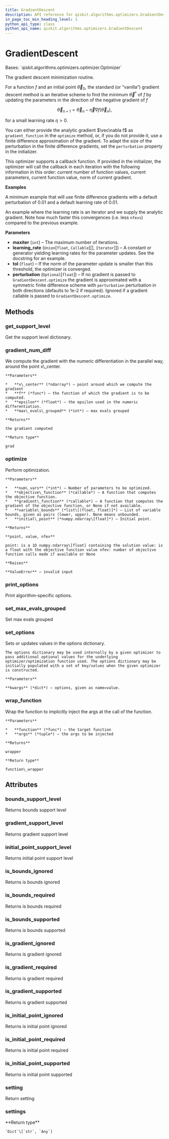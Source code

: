 ```yaml
---
title: GradientDescent
description: API reference for qiskit.algorithms.optimizers.GradientDescent
in_page_toc_min_heading_level: 1
python_api_type: class
python_api_name: qiskit.algorithms.optimizers.GradientDescent
---
```


# GradientDescent

<Class id="qiskit.algorithms.optimizers.GradientDescent" isDedicatedPage={true} github="https://github.com/qiskit/qiskit/tree/stable/0.18/qiskit/algorithms/optimizers/gradient_descent.py" signature="GradientDescent(maxiter=100, learning_rate=0.01, tol=1e-07, callback=None, perturbation=None)">
  Bases: `qiskit.algorithms.optimizers.optimizer.Optimizer`

  The gradient descent minimization routine.

  For a function $f$ and an initial point $\vec\theta_0$, the standard (or “vanilla”) gradient descent method is an iterative scheme to find the minimum $\vec\theta^*$ of $f$ by updating the parameters in the direction of the negative gradient of $f$

$$
\vec\theta_{n+1} = \vec\theta_{n} - \vec\eta\nabla f(\vec\theta_{n}),
$$

  for a small learning rate $\eta > 0$.

  You can either provide the analytic gradient $\vec\nabla f$ as `gradient_function` in the `optimize` method, or, if you do not provide it, use a finite difference approximation of the gradient. To adapt the size of the perturbation in the finite difference gradients, set the `perturbation` property in the initializer.

  This optimizer supports a callback function. If provided in the initializer, the optimizer will call the callback in each iteration with the following information in this order: current number of function values, current parameters, current function value, norm of current gradient.

  **Examples**

  A minimum example that will use finite difference gradients with a default perturbation of 0.01 and a default learning rate of 0.01.

  An example where the learning rate is an iterator and we supply the analytic gradient. Note how much faster this convergences (i.e. less `nfevs`) compared to the previous example.

  **Parameters**

  *   **maxiter** (`int`) – The maximum number of iterations.
  *   **learning\_rate** (`Union`\[`float`, `Callable`\[\[], `Iterator`]]) – A constant or generator yielding learning rates for the parameter updates. See the docstring for an example.
  *   **tol** (`float`) – If the norm of the parameter update is smaller than this threshold, the optimizer is converged.
  *   **perturbation** (`Optional`\[`float`]) – If no gradient is passed to `GradientDescent.optimize` the gradient is approximated with a symmetric finite difference scheme with `perturbation` perturbation in both directions (defaults to 1e-2 if required). Ignored if a gradient callable is passed to `GradientDescent.optimize`.

  ## Methods

  ### get\_support\_level

  <Function id="qiskit.algorithms.optimizers.GradientDescent.get_support_level" name="get_support_level" signature="GradientDescent.get_support_level()">
    Get the support level dictionary.
  </Function>

  ### gradient\_num\_diff

  <Function id="qiskit.algorithms.optimizers.GradientDescent.gradient_num_diff" name="gradient_num_diff" signature="static GradientDescent.gradient_num_diff(x_center, f, epsilon, max_evals_grouped=1)">
    We compute the gradient with the numeric differentiation in the parallel way, around the point x\_center.

    **Parameters**

    *   **x\_center** (*ndarray*) – point around which we compute the gradient
    *   **f** (*func*) – the function of which the gradient is to be computed.
    *   **epsilon** (*float*) – the epsilon used in the numeric differentiation.
    *   **max\_evals\_grouped** (*int*) – max evals grouped

    **Returns**

    the gradient computed

    **Return type**

    grad
  </Function>

  ### optimize

  <Function id="qiskit.algorithms.optimizers.GradientDescent.optimize" name="optimize" signature="GradientDescent.optimize(num_vars, objective_function, gradient_function=None, variable_bounds=None, initial_point=None)">
    Perform optimization.

    **Parameters**

    *   **num\_vars** (*int*) – Number of parameters to be optimized.
    *   **objective\_function** (*callable*) – A function that computes the objective function.
    *   **gradient\_function** (*callable*) – A function that computes the gradient of the objective function, or None if not available.
    *   **variable\_bounds** (*list\[(float, float)]*) – List of variable bounds, given as pairs (lower, upper). None means unbounded.
    *   **initial\_point** (*numpy.ndarray\[float]*) – Initial point.

    **Returns**

    **point, value, nfev**

    point: is a 1D numpy.ndarray\[float] containing the solution value: is a float with the objective function value nfev: number of objective function calls made if available or None

    **Raises**

    **ValueError** – invalid input
  </Function>

  ### print\_options

  <Function id="qiskit.algorithms.optimizers.GradientDescent.print_options" name="print_options" signature="GradientDescent.print_options()">
    Print algorithm-specific options.
  </Function>

  ### set\_max\_evals\_grouped

  <Function id="qiskit.algorithms.optimizers.GradientDescent.set_max_evals_grouped" name="set_max_evals_grouped" signature="GradientDescent.set_max_evals_grouped(limit)">
    Set max evals grouped
  </Function>

  ### set\_options

  <Function id="qiskit.algorithms.optimizers.GradientDescent.set_options" name="set_options" signature="GradientDescent.set_options(**kwargs)">
    Sets or updates values in the options dictionary.

    The options dictionary may be used internally by a given optimizer to pass additional optional values for the underlying optimizer/optimization function used. The options dictionary may be initially populated with a set of key/values when the given optimizer is constructed.

    **Parameters**

    **kwargs** (*dict*) – options, given as name=value.
  </Function>

  ### wrap\_function

  <Function id="qiskit.algorithms.optimizers.GradientDescent.wrap_function" name="wrap_function" signature="static GradientDescent.wrap_function(function, args)">
    Wrap the function to implicitly inject the args at the call of the function.

    **Parameters**

    *   **function** (*func*) – the target function
    *   **args** (*tuple*) – the args to be injected

    **Returns**

    wrapper

    **Return type**

    function\_wrapper
  </Function>

  ## Attributes

  ### bounds\_support\_level

  <Attribute id="qiskit.algorithms.optimizers.GradientDescent.bounds_support_level" name="bounds_support_level">
    Returns bounds support level
  </Attribute>

  ### gradient\_support\_level

  <Attribute id="qiskit.algorithms.optimizers.GradientDescent.gradient_support_level" name="gradient_support_level">
    Returns gradient support level
  </Attribute>

  ### initial\_point\_support\_level

  <Attribute id="qiskit.algorithms.optimizers.GradientDescent.initial_point_support_level" name="initial_point_support_level">
    Returns initial point support level
  </Attribute>

  ### is\_bounds\_ignored

  <Attribute id="qiskit.algorithms.optimizers.GradientDescent.is_bounds_ignored" name="is_bounds_ignored">
    Returns is bounds ignored
  </Attribute>

  ### is\_bounds\_required

  <Attribute id="qiskit.algorithms.optimizers.GradientDescent.is_bounds_required" name="is_bounds_required">
    Returns is bounds required
  </Attribute>

  ### is\_bounds\_supported

  <Attribute id="qiskit.algorithms.optimizers.GradientDescent.is_bounds_supported" name="is_bounds_supported">
    Returns is bounds supported
  </Attribute>

  ### is\_gradient\_ignored

  <Attribute id="qiskit.algorithms.optimizers.GradientDescent.is_gradient_ignored" name="is_gradient_ignored">
    Returns is gradient ignored
  </Attribute>

  ### is\_gradient\_required

  <Attribute id="qiskit.algorithms.optimizers.GradientDescent.is_gradient_required" name="is_gradient_required">
    Returns is gradient required
  </Attribute>

  ### is\_gradient\_supported

  <Attribute id="qiskit.algorithms.optimizers.GradientDescent.is_gradient_supported" name="is_gradient_supported">
    Returns is gradient supported
  </Attribute>

  ### is\_initial\_point\_ignored

  <Attribute id="qiskit.algorithms.optimizers.GradientDescent.is_initial_point_ignored" name="is_initial_point_ignored">
    Returns is initial point ignored
  </Attribute>

  ### is\_initial\_point\_required

  <Attribute id="qiskit.algorithms.optimizers.GradientDescent.is_initial_point_required" name="is_initial_point_required">
    Returns is initial point required
  </Attribute>

  ### is\_initial\_point\_supported

  <Attribute id="qiskit.algorithms.optimizers.GradientDescent.is_initial_point_supported" name="is_initial_point_supported">
    Returns is initial point supported
  </Attribute>

  ### setting

  <Attribute id="qiskit.algorithms.optimizers.GradientDescent.setting" name="setting">
    Return setting
  </Attribute>

  ### settings

  <Attribute id="qiskit.algorithms.optimizers.GradientDescent.settings" name="settings">
    **Return type**

    `Dict`\[`str`, `Any`]
  </Attribute>
</Class>

